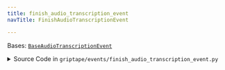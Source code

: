 ```yaml
---
title: finish_audio_transcription_event
navTitle: FinishAudioTranscriptionEvent

---
```


<span id="griptape.events.finish_audio_transcription_event.FinishAudioTranscriptionEvent"></span>

Bases:
 [`BaseAudioTranscriptionEvent`](base_audio_transcription_event.mdx#griptape.events.base_audio_transcription_event.BaseAudioTranscriptionEvent "BaseAudioTranscriptionEvent (griptape.events.base_audio_transcription_event.BaseAudioTranscriptionEvent)")

<details><summary>Source Code in <code>griptape&#47;events&#47;finish_audio_transcription_event.py</code></summary>

```python
class FinishAudioTranscriptionEvent(BaseAudioTranscriptionEvent): ...
```

</details>
